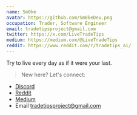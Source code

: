 ```yaml
---
name: Sm0ke
avatar: https://github.com/Sm0keDev.png
occupation: Trader, Software Engineer
email: tradetipsproject@gmail.com
twitter: https://x.com/LiveTradeTips
medium: https://medium.com/@LiveTradeTips
reddit: https://www.reddit.com/r/tradetips_ai/
---
```


Try to live every day as if it were your last.

> New here? Let's connect:

- [Discord](https://discord.gg/4KJXPSHrSB)
- [Reddit](https://www.reddit.com/r/tradetips_ai/) 
- [Medium](https://medium.com/@LiveTradeTips)
- Email [tradetipsproject@gmail.com](mailto:tradetipsproject@gmail.com)